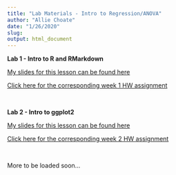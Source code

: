 ```yaml
---
title: "Lab Materials - Intro to Regression/ANOVA"
author: "Allie Choate"
date: "1/26/2020"
slug:
output: html_document
---
```




**Lab 1 - Intro to R and RMarkdown**

[My slides for this lesson can be found here](https://drive.google.com/file/d/1Xgvx_PMne6zOu-fopVtPBzuL2hWYdPFw/view?usp=sharing)

[Click here for the corresponding week 1 HW assignment](http://rpubs.com/alliechoate/568722)


<br>


**Lab 2 - Intro to ggplot2**

[My slides for this lesson can be found here](https://drive.google.com/file/d/15nas16h6I56vyeqvIa0t9ApQ3tBvIOrN/view?usp=sharing)

[Click here for the corresponding week 2 HW assignment](http://rpubs.com/alliechoate/568723)


<br>

More to be loaded soon...
